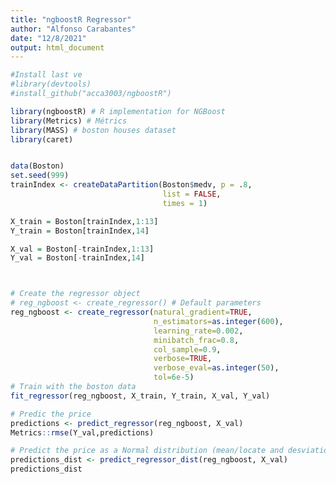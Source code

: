 ```yaml
---
title: "ngboostR Regressor"
author: "Alfonso Carabantes"
date: "12/8/2021"
output: html_document
---
```


```r
#Install last ve
#library(devtools)
#install_github("acca3003/ngboostR")

library(ngboostR) # R implementation for NGBoost
library(Metrics) # Métrics
library(MASS) # boston houses dataset
library(caret)


data(Boston)
set.seed(999)
trainIndex <- createDataPartition(Boston$medv, p = .8, 
                                  list = FALSE, 
                                  times = 1)

X_train = Boston[trainIndex,1:13]
Y_train = Boston[trainIndex,14]

X_val = Boston[-trainIndex,1:13]
Y_val = Boston[-trainIndex,14]



# Create the regressor object
# reg_ngboost <- create_regressor() # Default parameters
reg_ngboost <- create_regressor(natural_gradient=TRUE,
                                n_estimators=as.integer(600),
                                learning_rate=0.002,
                                minibatch_frac=0.8,
                                col_sample=0.9,
                                verbose=TRUE,
                                verbose_eval=as.integer(50),
                                tol=6e-5)
# Train with the boston data
fit_regressor(reg_ngboost, X_train, Y_train, X_val, Y_val)

# Predic the price
predictions <- predict_regressor(reg_ngboost, X_val)
Metrics::rmse(Y_val,predictions)

# Predict the price as a Normal distribution (mean/locate and desviation/scale)
predictions_dist <- predict_regressor_dist(reg_ngboost, X_val)
predictions_dist

```

